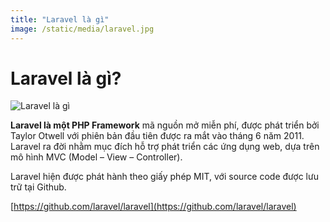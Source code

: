 ```yaml
---
title: "Laravel là gì"
image: /static/media/laravel.jpg
---
```


# Laravel là gì?

![Laravel là gì](/static/media/laravel.jpg)

**Laravel là một PHP Framework** mã nguồn mở miễn phí, được phát triển bởi Taylor Otwell với phiên bản đầu tiên được ra mắt vào tháng 6 năm 2011. Laravel ra đời nhằm mục đích hỗ trợ phát triển các ứng dụng web, dựa trên mô hình MVC (Model – View – Controller).

Laravel hiện được phát hành theo giấy phép MIT, với source code được lưu trữ tại Github.

[https://github.com/laravel/laravel](https://github.com/laravel/laravel)
